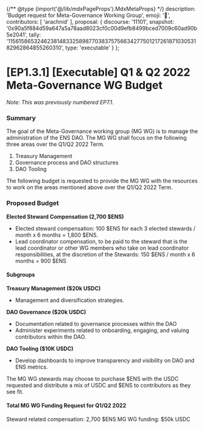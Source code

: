 {/** @type {import('@/lib/mdxPageProps').MdxMetaProps} */}
    description: 'Budget request for Meta-Governance Working Group',
    emoji: '📗',
    contributors: [
        'arachnid'
    ],
    proposal: {
        discourse: '11101',
        snapshot: '0x90a5f884d59a647a5a78aad8023cf0c00d9efb8499bced7009c60ad90b5e2041',
        tally: '115615865324623814833258987703837575663427750121726187103053182962864855260310',
        type: 'executable'
    }
};

# [EP1.3.1] [Executable] Q1 & Q2 2022 Meta-Governance WG Budget

_Note: This was previously numbered EP7.1._

### Summary

The goal of the Meta-Governance working group (MG WG) is to manage the administration of the ENS DAO. The MG WG shall focus on the following three areas over the Q1/Q2 2022 Term.

1. Treasury Management
2. Governance process and DAO structures
3. DAO Tooling

The following budget is requested to provide the MG WG with the resources to work on the areas mentioned above over the Q1/Q2 2022 Term.

### Proposed Budget

**Elected Steward Compensation (2,700 $ENS)**

* Elected steward compensation: 100 $ENS for each 3 elected stewards / month x 6 months = 1,800 $ENS.
* Lead coordinator compensation, to be paid to the steward that is the lead coordinator or other WG members who take on lead coordinator responsibilities, at the discretion of the Stewards: 150 $ENS / month x 6 months = 900 $ENS

#### Subgroups

**Treasury Management ($20k USDC)**

* Management and diversification strategies.

**DAO Governance ($20k USDC)**

* Documentation related to governance processes within the DAO
* Administer experiments related to onboarding, engaging, and valuing contributors within the DAO.

**DAO Tooling ($10K USDC)**

* Develop dashboards to improve transparency and visibility on DAO and ENS metrics.

The MG WG stewards may choose to purchase $ENS with the USDC requested and distribute a mix of USDC and $ENS to contributors as they see fit.

#### Total MG WG Funding Request for Q1/Q2 2022

Steward related compensation: 2,700 $ENS MG WG funding: $50k USDC
